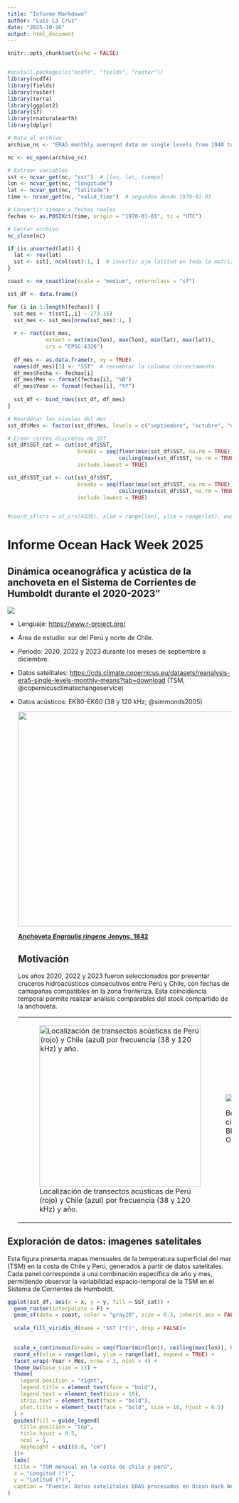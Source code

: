 ```yaml
---
title: "Informe Markdown"
author: "Luis La Cruz"
date: "2025-10-16"
output: html_document
---
```


```r
knitr::opts_chunk$set(echo = FALSE)


#install.packages(c("ncdf4", "fields", "raster"))
library(ncdf4)
library(fields)
library(raster)
library(terra)
library(ggplot2)
library(sf)
library(rnaturalearth)
library(dplyr)
```

```r
# Ruta al archivo
archivo_nc <- "ERA5 monthly averaged data on single levels from 1940 to present/data_stream-moda_stepType-avgua.nc"
```

```r
nc <- nc_open(archivo_nc)

# Extraer variables
sst <- ncvar_get(nc, "sst")  # [lon, lat, tiempo]
lon <- ncvar_get(nc, "longitude")
lat <- ncvar_get(nc, "latitude")
time <- ncvar_get(nc, "valid_time")  # segundos desde 1970-01-01

# Convertir tiempo a fechas reales
fechas <- as.POSIXct(time, origin = "1970-01-01", tz = "UTC")

# Cerrar archivo
nc_close(nc)
```

```r

if (is.unsorted(lat)) {
  lat <- rev(lat)
  sst <- sst[, ncol(sst):1, ]  # invertir eje latitud en toda la matriz
}

```

```r
coast <- ne_coastline(scale = "medium", returnclass = "sf")

sst_df <- data.frame()

for (i in 1:length(fechas)) {
  sst_mes <- t(sst[,,i] - 273.15)
  sst_mes <- sst_mes[nrow(sst_mes):1, ]
  
  r <- rast(sst_mes,
            extent = ext(min(lon), max(lon), min(lat), max(lat)),
            crs = "EPSG:4326")
  
  df_mes <- as.data.frame(r, xy = TRUE)
  names(df_mes)[3] <- "SST"  # renombrar la columna correctamente
  df_mes$Fecha <- fechas[i]
  df_mes$Mes <- format(fechas[i], "%B")
  df_mes$Year <- format(fechas[i], "%Y")
  
  sst_df <- bind_rows(sst_df, df_mes)
}
```

```r

# Reordenar los niveles del mes
sst_df$Mes <- factor(sst_df$Mes, levels = c("septiembre", "octubre", "noviembre", "diciembre"))

# Crear cortes discretos de SST
sst_df$SST_cat <- cut(sst_df$SST,
                      breaks = seq(floor(min(sst_df$SST, na.rm = TRUE)),
                                   ceiling(max(sst_df$SST, na.rm = TRUE)), by = 0.5),
                      include.lowest = TRUE)

sst_df$SST_cat <- cut(sst_df$SST,
                      breaks = seq(floor(min(sst_df$SST, na.rm = TRUE)),
                                   ceiling(max(sst_df$SST, na.rm = TRUE)), by = 1),
                      include.lowest = TRUE)


#coord_sf(crs = st_crs(4326), xlim = range(lon), ylim = range(lat), expand = FALSE)

```

# **Informe Ocean Hack Week 2025**

## Dinámica oceanográfica y acústica de la anchoveta en el Sistema de Corrientes de Humboldt durante el 2020-2023"

![](images/clipboard-1567268079.png)

-   Lenguaje: <https://www.r-project.org/>

-   Área de estudio: sur del Perú y norte de Chile.

-   Periodo: 2020, 2022 y 2023 durante los meses de septiembre a diciembre.

-   Datos satelitales: <https://cds.climate.copernicus.eu/datasets/reanalysis-era5-single-levels-monthly-means?tab=download> (TSM, @copernicusclimatechangeservice)

-   Datos acústicos: EK80-EK60 (38 y 120 kHz; @simmonds2005)

    ![](images/clipboard-2121590609.png){width="483"}

    [**Anchoveta** ***Engraulis ringens*** **Jenyns, 1842**](https://biodiversidadacuatica.imarpe.gob.pe/Catalogo/Especie?id=103)

    ## Motivación

    Los años 2020, 2022 y 2023 fueron seleccionados por presentar cruceros hidroacústicos consecutivos entre Perú y Chile, con fechas de camapañas compatibles en la zona fronteriza. Esta coincidencia temporal permite realizar analisis comparables del stock compartido de la anchoveta.

    +--------------------------------------------------------------------------------------------------------------------------------------------------------------------------------------------------------------------------------------------------------------------------+--------------------------------------+
    | ![Localización de transectos acústicas de Perú (rojo) y Chile (azul) por frecuencia (38 y 120 kHz) y año.](images/clipboard-3384542142.png){alt="Localización de transectos acústicas de Perú (rojo) y Chile (azul) por frecuencia (38 y 120 kHz) y año." width="9.6cm"} | ![](images/clipboard-3131211097.png) |
    |                                                                                                                                                                                                                                                                          |                                      |
    |                                                                                                                                                                                                                                                                          | Buque cientifico BIC Olaya           |
    +--------------------------------------------------------------------------------------------------------------------------------------------------------------------------------------------------------------------------------------------------------------------------+--------------------------------------+

## Exploración de datos: imagenes satelitales

Esta figura presenta mapas mensuales de la temperatura superficial del mar (TSM) en la costa de Chile y Perú, generados a partir de datos satelitales. Cada panel corresponde a una combinación específica de año y mes, permitiendo observar la variabilidad espacio-temporal de la TSM en el Sistema de Corrientes de Humboldt.

```r
ggplot(sst_df, aes(x = x, y = y, fill = SST_cat)) +
  geom_raster(interpolate = F) +
  geom_sf(data = coast, color = "gray20", size = 0.3, inherit.aes = FALSE) +
  
  scale_fill_viridis_d(name = "SST (°C)", drop = FALSE)+

  
  scale_x_continuous(breaks = seq(floor(min(lon)), ceiling(max(lon)), by = 4)) +
  coord_sf(xlim = range(lon), ylim = range(lat), expand = TRUE) +
  facet_wrap(~Year + Mes, nrow = 3, ncol = 4) +
  theme_bw(base_size = 13) +
  theme(
    legend.position = "right",
    legend.title = element_text(face = "bold"),
    legend.text = element_text(size = 10),
    strip.text = element_text(face = "bold"),
    plot.title = element_text(face = "bold", size = 16, hjust = 0.5)
  ) +
  guides(fill = guide_legend(
    title.position = "top",
    title.hjust = 0.5,
    ncol = 1,
    keyheight = unit(0.8, "cm")
  ))+
  labs(
  title = "TSM mensual en la costa de chile y perú",
  x = "Longitud (°)", 
  y = "Latitud (°)",
  caption = "Fuente: Datos satelitales ERA5 procesados en Ocean Hack Week 2025"
)
```
